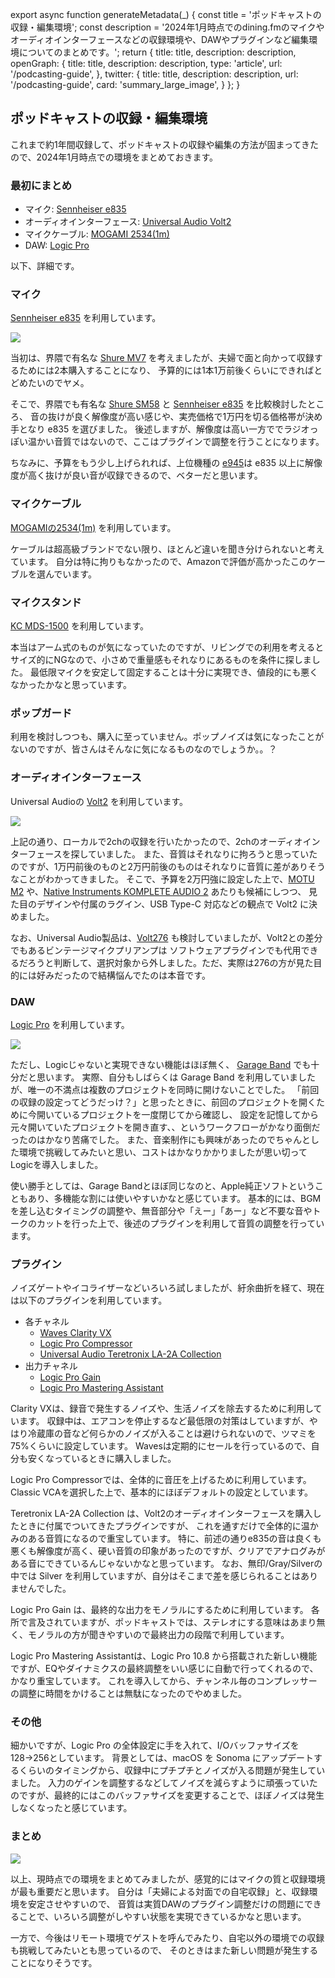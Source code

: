 export async function generateMetadata(_) {
  const title = 'ポッドキャストの収録・編集環境';
  const description = '2024年1月時点でのdining.fmのマイクやオーディオインターフェースなどの収録環境や、DAWやプラグインなど編集環境についてのまとめです。';
  return {
    title: title,
    description: description,
    openGraph: {
      title: title,
      description: description,
      type: 'article',
      url: '/podcasting-guide',
    },
    twitter: {
      title: title,
      description: description,
      url: '/podcasting-guide',
      card: 'summary_large_image',
    }
  };
}

## ポッドキャストの収録・編集環境
これまで約1年間収録して、ポッドキャストの収録や編集の方法が固まってきたので、2024年1月時点での環境をまとめておきます。

### 最初にまとめ
- マイク: [Sennheiser e835](https://amzn.to/3S4mDEO)
- オーディオインターフェース: [Universal Audio Volt2](https://amzn.to/3NSb4OF)
- マイクケーブル: [MOGAMI 2534(1m)](https://amzn.to/41LUdCE)
- DAW: [Logic Pro](https://www.apple.com/jp/logic-pro/)

以下、詳細です。

### マイク
[Sennheiser e835](https://amzn.to/3S4mDEO) を利用しています。

![](/podcasting-guide/mic.jpg)

当初は、界隈で有名な [Shure MV7](https://amzn.to/3TJE0Mo) を考えましたが、夫婦で面と向かって収録するためには2本購入することになり、
予算的には1本1万前後くらいにできればとどめたいのでヤメ。

そこで、界隈でも有名な [Shure SM58](https://amzn.to/3NMqALB) と [Sennheiser e835](https://amzn.to/3S4mDEO) を比較検討したところ、
音の抜けが良く解像度が高い感じや、実売価格で1万円を切る価格帯が決め手となり e835 を選びました。
後述しますが、解像度は高い一方ででラジオっぽい温かい音質ではないので、ここはプラグインで調整を行うことになります。

ちなみに、予算をもう少し上げられれば、上位機種の [e945](https://amzn.to/3H9l6qC)は e835 以上に解像度が高く抜けが良い音が収録できるので、ベターだと思います。

### マイクケーブル
[MOGAMIの2534(1m)](https://amzn.to/41LUdCE) を利用しています。

ケーブルは超高級ブランドでない限り、ほとんど違いを聞き分けられないと考えています。
自分は特に拘りもなかったので、Amazonで評価が高かったこのケーブルを選んでいます。

### マイクスタンド
[KC MDS-1500](https://amzn.to/3TOpQJK) を利用しています。

本当はアーム式のものが気になっていたのですが、リビングでの利用を考えるとサイズ的にNGなので、小さめで重量感もそれなりにあるものを条件に探しました。
最低限マイクを安定して固定することは十分に実現でき、値段的にも悪くなかったかなと思っています。

### ポップガード
利用を検討しつつも、購入に至っていません。ポップノイズは気になったことがないのですが、皆さんはそんなに気になるものなのでしょうか。。？

### オーディオインターフェース
Universal Audioの [Volt2](https://amzn.to/3NSb4OF) を利用しています。

![](/podcasting-guide/audio-interface.jpg)

上記の通り、ローカルで2chの収録を行いたかったので、2chのオーディオインターフェースを探していました。
また、音質はそれなりに拘ろうと思っていたのですが、1万円前後のものと2万円前後のものはそれなりに音質に差がありそうなことがわかってきました。
そこで、予算を2万円強に設定した上で、[MOTU M2](https://amzn.to/3H8W7nt) や、[Native Instruments KOMPLETE AUDIO 2](https://amzn.to/3NTtkXQ) あたりも候補にしつつ、
見た目のデザインや付属のラグイン、USB Type-C 対応などの観点で Volt2 に決めました。

なお、Universal Audio製品は、[Volt276](https://amzn.to/3tH0PWp) も検討していましたが、Volt2との差分でもあるビンテージマイクプリアンプは
ソフトウェアプラグインでも代用できるだろうと判断して、選択対象から外しました。ただ、実際は276の方が見た目的には好みだったので結構悩んでたのは本音です。

### DAW
[Logic Pro](https://www.apple.com/jp/logic-pro/) を利用しています。

![](/podcasting-guide/daw.jpg)

ただし、Logicじゃないと実現できない機能はほぼ無く、 [Garage Band](https://www.apple.com/jp/mac/garageband/) でも十分だと思います。
実際、自分もしばらくは Garage Band を利用していましたが、唯一の不満点は複数のプロジェクトを同時に開けないことでした。
「前回の収録の設定ってどうだっけ？」と思ったときに、前回のプロジェクトを開くために今開いているプロジェクトを一度閉じてから確認し、
設定を記憶してから元々開いていたプロジェクトを開き直す、、というワークフローがかなり面倒だったのはかなり苦痛でした。
また、音楽制作にも興味があったのでちゃんとした環境で挑戦してみたいと思い、コストはかなりかかりましたが思い切ってLogicを導入しました。

使い勝手としては、Garage Bandとほぼ同じなのと、Apple純正ソフトということもあり、多機能な割には使いやすいかなと感じています。
基本的には、BGMを差し込むタイミングの調整や、無音部分や「えー」「あー」など不要な音やトークのカットを行った上で、後述のプラグインを利用して音質の調整を行っています。

### プラグイン
ノイズゲートやイコライザーなどいろいろ試しましたが、紆余曲折を経て、現在は以下のプラグインを利用しています。

- 各チャネル
  - [Waves Clarity VX](https://wavesjapan.jp/plugins/clarity-vx)
  - [Logic Pro Compressor](https://support.apple.com/ja-jp/guide/logicpro/lgcef1bec0a5/mac)
  - [Universal Audio Teretronix LA-2A Collection](https://www.uaudio.jp/uad-plugins/compressors-limiters/teletronix-la-2a-collection.html)
- 出力チャネル
  - [Logic Pro Gain](https://support.apple.com/ja-jp/guide/logicpro/lgcef2d8c650/mac)
  - [Logic Pro Mastering Assistant](https://support.apple.com/ja-jp/guide/logicpro/lgcp7f94da0b/mac)

Clarity VXは、録音で発生するノイズや、生活ノイズを除去するために利用しています。
収録中は、エアコンを停止するなど最低限の対策はしていますが、やはり冷蔵庫の音など何らかのノイズが入ることは避けられないので、ツマミを75%くらいに設定しています。
Wavesは定期的にセールを行っているので、自分も安くなっているときに購入しました。

Logic Pro Compressorでは、全体的に音圧を上げるために利用しています。
Classic VCAを選択した上で、基本的にほぼデフォルトの設定としています。

Teretronix LA-2A Collection は、Volt2のオーディオインターフェースを購入したときに付属でついてきたプラグインですが、
これを通すだけで全体的に温かみのある音質になるので重宝しています。
特に、前述の通りe835の音は良くも悪くも解像度が高く、硬い音質の印象があったのですが、クリアでアナログみがある音にできているんじゃないかなと思っています。
なお、無印/Gray/Silverの中では Silver を利用していますが、自分はそこまで差を感じられることはありませんでした。

Logic Pro Gain は、最終的な出力をモノラルにするために利用しています。
各所で言及されていますが、ポッドキャストでは、ステレオにする意味はあまり無く、モノラルの方が聞きやすいので最終出力の段階で利用しています。

Logic Pro Mastering Assistantは、Logic Pro 10.8 から搭載された新しい機能ですが、EQやダイナミクスの最終調整をいい感じに自動で行ってくれるので、かなり重宝しています。
これを導入してから、チャンネル毎のコンプレッサーの調整に時間をかけることは無駄になったのでやめました。

### その他
細かいですが、Logic Pro の全体設定に手を入れて、I/Oバッファサイズを128→256としています。
背景としては、macOS を Sonoma にアップデートするくらいのタイミングから、収録中にプチプチとノイズが入る問題が発生していました。
入力のゲインを調整するなどしてノイズを減らすように頑張っていたのですが、最終的にはこのバッファサイズを変更することで、ほぼノイズは発生しなくなったと感じています。

### まとめ
![](/podcasting-guide/overview.jpg)

以上、現時点での環境をまとめてみましたが、感覚的にはマイクの質と収録環境が最も重要だと思います。
自分は「夫婦による対面での自宅収録」と、収録環境を安定させやすいので、
音質は実質DAWのプラグイン調整だけの問題にできることで、いろいろ調整がしやすい状態を実現できているかなと思います。

一方で、今後はリモート環境でゲストを呼んでみたり、自宅以外の環境での収録も挑戦してみたいとも思っているので、
そのときはまた新しい問題が発生することになりそうです。
